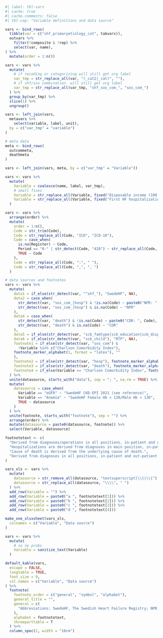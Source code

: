 ```r
#| label: tbl-vars
#| cache: true
#| cache.comments: false
#| tbl-cap: "Variable definitions and data source"

vars <- bind_rows(
  tibble(var = c("shf_primaryetiology_cat", tabvars)),
  outvars %>%
    filter(!composite & !rep) %>%
    select(var, name),
) %>%
  mutate(order = 1:n())

vars <- vars %>%
  mutate(
    # if recoding or categorizing will still get org label
    var_tmp = str_replace_all(var, "(_cat2|_cat)", ""),
    # if shf/sos combination  will still get org label
    var_tmp = str_replace_all(var_tmp, "shf_sos_com_", "sos_com_")
  ) %>%
  group_by(var_tmp) %>%
  slice(1) %>%
  ungroup()

vars <- left_join(vars,
  metavars %>%
    select(variable, label, unit),
  by = c("var_tmp" = "variable")
)

# meta data
meta <- bind_rows(
  outcommeta,
  deathmeta
)

vars <- left_join(vars, meta, by = c("var_tmp" = "Variable"))

vars <- vars %>%
  mutate(
    Variable = coalesce(name, label, var_tmp),
    # small fixes
    Variable = str_replace_all(Variable, fixed("Disposable income (100 SEK)"), "Income"),
    Variable = str_replace_all(Variable, fixed("First HF hospitalization"), "HF hospitalization")
  )

vars <- vars %>%
  arrange(order) %>%
  mutate(
    order = 1:n(),
    Code = str_trim(Code),
    Code = str_replace_all(Code, "ICD", "ICD-10"),
    Code = case_when(
      is.na(Register) ~ Code,
      Period == "0-" | str_detect(Code, "428") ~ str_replace_all(Code, "ICD-10", "ICD-9/10"),
      TRUE ~ Code
    ),
    Code = str_replace_all(Code, ":", " "),
    Code = str_replace_all(Code, ",", ", ")
  )

# data sources and footnotes
vars <- vars %>%
  mutate(
    data1 = if_else(str_detect(var, "^shf_"), "SwedeHF", NA),
    data2 = case_when(
      str_detect(var, "sos_com_|hosp") & !is.na(Code) ~ paste0("NPR: ", Code),
      str_detect(var, "sos_com_|hosp") & is.na(Code) ~ "NPR"
    ),
    data4 = case_when(
      str_detect(var, "death") & !is.na(Code) ~ paste0("CDR: ", Code),
      str_detect(var, "death") & is.na(Code) ~ "CDR"
    ),
    data5 = if_else(str_detect(var, "scb_famtype|scb_education|scb_dispincome"), "LISA", NA),
    data6 = if_else(str_detect(var, "scb_child"), "RTP", NA),
    footnote1 = if_else(str_detect(var, "sos_com") &
      !Variable %in% c("Charlson Comorbidity Index"),
    footnote_marker_alphabet(1, format = "latex"), ""
    ),
    footnote2 = if_else(str_detect(var, "hosp"), footnote_marker_alphabet(2, format = "latex"), ""),
    footnote3 = if_else(str_detect(var, "death"), footnote_marker_alphabet(3, format = "latex"), ""),
    footnote4 = if_else(Variable == "Charlson Comorbidity Index", footnote_marker_alphabet(4, format = "latex"), ""),
  ) %>%
  unite(datasource, starts_with("data"), sep = "; ", na.rm = TRUE) %>%
  mutate(
    datasource = case_when(
      Variable == "eGFR" ~ "SwedeHF CKD-EPI 2021 (see reference)",
      Variable == "Anemia" ~ "SwedeHF Female Hb < 120/Male Hb < 130",
      TRUE ~ datasource
    )
  ) %>%
  unite(footnote, starts_with("footnote"), sep = "") %>%
  arrange(order) %>%
  mutate(datasource = paste0(datasource, footnote)) %>%
  select(Variable, datasource)

footnotetext <- c(
  "Derived from diagnoses/operations in all positions, in-patient and out-patient speciality care within 5 years prior to index (ICD-10)/1987 (ICD-9) unless stated otherwise.",
  "Hospitalizations are derived from diagnoses in main position, in-patient care.",
  "Cause of death is derived from the underlying cause of death.",
  "Derived from diagnoses in all positions, in-patient and out-patient speciality care within 10 years prior to index using ICD-9/10 according to Ludvigsson, 2021 (see reference)."
)

vars_xls <- vars %>%
  mutate(
    datasource = str_remove_all(datasource, "textsuperscript|\\}|\\{"),
    datasource = str_replace_all(datasource, "\\\\", " ")
  ) %>%
  add_row(Variable = "") %>%
  add_row(Variable = paste0("a ", footnotetext[1])) %>%
  add_row(Variable = paste0("b ", footnotetext[2])) %>%
  add_row(Variable = paste0("c ", footnotetext[3])) %>%
  add_row(Variable = paste0("d ", footnotetext[4]))

make_one_xlsxsheet(vars_xls,
  colnames = c("Variable", "Data source")
)

vars <- vars %>%
  mutate(
    # so no probs
    Variable = sanitize_text(Variable)
  )

default_kable(vars,
  escape = FALSE,
  longtable = TRUE,
  font_size = 9,
  col.names = c("Variable", "Data source")
) %>%
  footnote(
    footnote_order = c("general", "symbol", "alphabet"),
    general_title = "",
    general = c(
      "Abbreviations: SwedeHF, The Swedish Heart Failure Registry; NPR, The National Patient Register; CDR, The Cause of Death Register; LISA, Longitudinal integrated database for health insurance and labour market studies; RTP, Register of the Total Population"
    ),
    alphabet = footnotetext,
    threeparttable = T
  ) %>%
  column_spec(2, width = "10cm")
```
